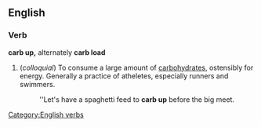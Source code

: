 ==English==
===Verb===
[[Category:English verbs]]
'''carb up,''' alternately '''carb load'''
#(''colloquial'') To consume a large amount of [[carbohydrate|carbohydrates]], ostensibly for energy. Generally a practice of atheletes, especially runners and swimmers.
#:''Let's have a spaghetti feed to '''carb up''' before the big meet.